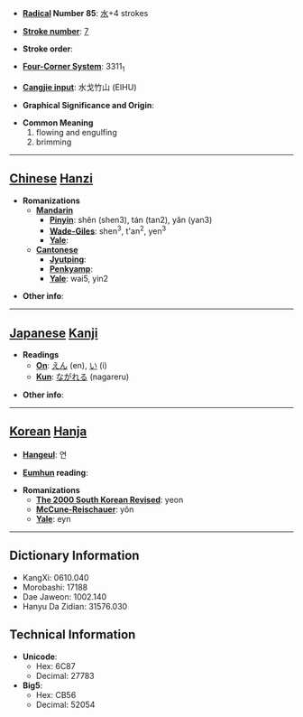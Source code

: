 * '''[[Wiktionary:Chinese radical index| Radical]] Number 85''': [[Wiktionary:Chinese radical index 水|水]]+4 strokes

* '''[[Wiktionary:Chinese total strokes index|Stroke number]]''': [[Wiktionary:Chinese total strokes index 7|7]]

* '''Stroke order''': 

* '''[[Wiktionary:Chinese four corner index|Four-Corner System]]''': 3311<sub>1</sub>

* '''[[Wiktionary:Chinese Cangjie index|Cangjie input]]''': 水戈竹山 (EIHU)

* '''Graphical Significance and Origin''': 

* '''Common Meaning'''
*#flowing and engulfing
*# brimming


----

== [[Chinese]] [[Hanzi]] ==

* '''Romanizations'''
** '''[[Mandarin]]'''
*** '''[[Pinyin]]''': shěn (shen3), tán (tan2), yǎn (yan3)
*** '''[[Wade-Giles]]''': shen<sup>3</sup>, t'an<sup>2</sup>, yen<sup>3</sup>
*** '''[[Yale]]''': 
** '''[[Cantonese]]'''
*** '''[[Jyutping]]''':
*** '''[[Penkyamp]]''': 
*** '''[[Yale]]''': wai5, yin2

* '''Other info''': 

----

== [[Japanese]] [[Kanji]] ==

* '''Readings'''
** '''[[On]]''': [[えん]] (en), [[い]] (i)
** '''[[Kun]]''': [[ながれる]] (nagareru)

* '''Other info''':  

----

== [[Korean]] [[Hanja]] ==

* '''[[Hangeul]]''': 연

* '''[[Eumhun]] reading''': 

* '''Romanizations'''
** '''[[The 2000 South Korean Revised Romanization|The 2000 South Korean Revised]]''': yeon
** '''[[McCune-Reischauer]]''': yŏn
** '''[[Yale]]''': eyn

----

== Dictionary Information ==

* KangXi: 0610.040
* Morobashi: 17188
* Dae Jaweon: 1002.140
* Hanyu Da Zidian: 31576.030

== Technical Information ==

* '''Unicode''':
** Hex: 6C87
** Decimal: 27783
* '''Big5''':
** Hex: CB56
** Decimal: 52054